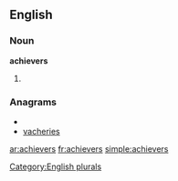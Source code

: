 ==English==

===Noun===
'''achievers'''

# {{plural of|[[achiever]]}}

===Anagrams===
* {{alphagram|aceehirsv}}
* [[vacheries#English|vacheries]]


[[Category:English plurals]]

[[ar:achievers]]
[[fr:achievers]]
[[simple:achievers]]